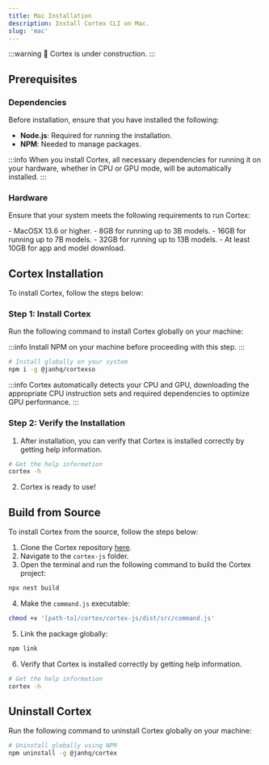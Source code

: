 ```yaml
---
title: Mac Installation
description: Install Cortex CLI on Mac.
slug: 'mac'
---
```



:::warning
🚧 Cortex is under construction.
:::

## Prerequisites

### Dependencies

Before installation, ensure that you have installed the following:

- **Node.js**: Required for running the installation.
- **NPM**: Needed to manage packages.

:::info
When you install Cortex, all necessary dependencies for running it on your hardware, whether in CPU or GPU mode, will be automatically installed.
:::

### Hardware

Ensure that your system meets the following requirements to run Cortex:


<Tabs>
  <TabItem value="Mac Intel CPU" label="Mac Intel CPU" default>
  </TabItem>
  <TabItem value="Mac Apple Silicon" label="Mac Apple Silicon">
  </TabItem>
</Tabs>


<Tabs>
  <TabItem value="Operating System" label="Operating System" default>
    - MacOSX 13.6 or higher.
  </TabItem>
  <TabItem value="Memory" label="Memory">
    - 8GB for running up to 3B models.
    - 16GB for running up to 7B models.
    - 32GB for running up to 13B models.
  </TabItem>
  <TabItem value="Disk" label="Disk">
    - At least 10GB for app and model download.
  </TabItem>
</Tabs>


## Cortex Installation

To install Cortex, follow the steps below:

### Step 1: Install Cortex

Run the following command to install Cortex globally on your machine:

:::info
Install NPM on your machine before proceeding with this step.
:::

```sh
# Install globally on your system
npm i -g @janhq/cortexso
```
:::info
Cortex automatically detects your CPU and GPU, downloading the appropriate CPU instruction sets and required dependencies to optimize GPU performance.
:::

### Step 2: Verify the Installation

1. After installation, you can verify that Cortex is installed correctly by getting help information.

```sh
# Get the help information
cortex -h
```
2. Cortex is ready to use!
## Build from Source

To install Cortex from the source, follow the steps below:

1. Clone the Cortex repository [here](https://github.com/janhq/cortex/tree/dev).
2. Navigate to the `cortex-js` folder.
3. Open the terminal and run the following command to build the Cortex project:

```sh
npx nest build
```

4. Make the `command.js` executable:

```sh
chmod +x '[path-to]/cortex/cortex-js/dist/src/command.js'
```

5. Link the package globally:

```sh
npm link
```
6. Verify that Cortex is installed correctly by getting help information.

```sh
# Get the help information
cortex -h
```
## Uninstall Cortex

Run the following command to uninstall Cortex globally on your machine:
```sh
# Uninstall globally using NPM
npm uninstall -g @janhq/cortex
```